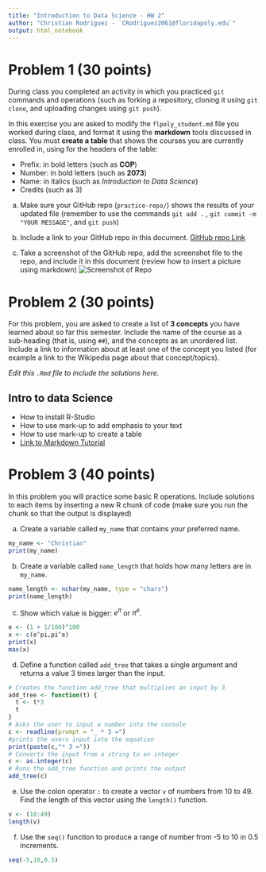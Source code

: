 ```yaml
---
title: "Introduction to Data Science - HW 2"
author: "Christian Rodriguez - `CRodriguez2061@floridapoly.edu`"
output: html_notebook
---
```




# Problem 1 (30 points)

During class you completed an activity in which you practiced `git` commands and operations (such as forking a repository, cloning it using `git clone`, and uploading changes using `git push`).

In this exercise you are asked to modify the `flpoly_student.md` file you worked during class, and format it using the **markdown** tools discussed in class. You must **create a table** that shows the courses you are currently enrolled in, using for the headers of the table: 

- Prefix: in bold letters (such as **COP**)
- Number: in bold letters (such as **2073**)
- Name: in italics (such as _Introduction to Data Science_)
- Credits (such as 3)

a. Make sure your GitHub repo (`practice-repo/`) shows the results of your updated file (remember to use the commands `git add .` , `git commit -m "YOUR MESSAGE"`, and `git push`) 

b. Include a link to your GitHub repo in this document.
[GitHub repo Link](https://github.com/ChristianTRodriguez3/practice-repo)


c. Take a screenshot of the GitHub repo, add the screenshot file to the repo, and include it in this document (review how to insert a picture using markdown)
![Screenshot of Repo](../images/Screenshotofrepo.jpg)


# Problem 2 (30 points)

For this problem, you are asked to create a list of **3 concepts** you have learned about so far this semester. Include the name of the course as a sub-heading (that is, using `##`), and the concepts as an unordered list. Include a link to information about at least one of the concept you listed (for example a link to the Wikipedia page about that concept/topics).

_Edit this `.Rmd` file to include the solutions here._

## Intro to data Science
- How to install R-Studio
- How to use mark-up to add emphasis to your text
- How to use mark-up to create a table
- [Link to Markdown Tutorial](https://commonmark.org/help/tutorial/)


# Problem 3 (40 points)

In this problem you will practice some basic R operations. Include solutions to each items by inserting a new R chunk of code (make sure you run the chunk so that the output is displayed)

(a) Create a variable called `my_name` that contains your preferred name.
```r
my_name <- "Christian"
print(my_name)
```

(b) Create a variable called `name_length` that holds how many letters are in `my_name`.
```r
name_length <- nchar(my_name, type = "chars")
print(name_length)
```

(c) Show which value is bigger: $e^\pi$ or $\pi^e$. 
```r
e <- (1 + 1/100)^100
x <- c(e^pi,pi^e)
print(x)
max(x)
```

(d) Define a function called `add_tree` that takes a single argument and returns a value 3 times larger than the input.
```r
# Creates the function add_tree that multiplies an input by 3
add_tree <- function(t) {
  t <- t*3
  t
}
# Asks the user to input a number into the console
c <- readline(prompt = "_ * 3 =")
#prints the users input into the equation
print(paste(c,"* 3 ="))
# Converts the input from a string to an integer
c <- as.integer(c)
# Runs the add_tree function and prints the output
add_tree(c)
```

(e) Use the colon operator `:` to create a vector `v` of numbers from 10 to 49. Find the length of this vector using the `length()` function.
```r
v <- (10:49)
length(v)
```

(f) Use the `seq()` function to produce a range of number from -5 to 10 in 0.5 increments.
```r
seq(-5,10,0.5)
```


